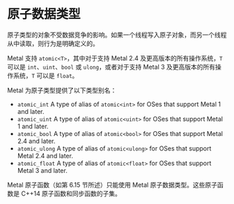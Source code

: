 # 原子数据类型

<OrigninalPDF title="2.6 Atomic Data Types" />

原子类型的对象不受数据竞争的影响。如果一个线程写入原子对象，而另一个线程从中读取，则行为是明确定义的。

Metal 支持 `atomic<T>`，其中对于支持 Metal 2.4 及更高版本的所有操作系统，`T` 可以是 `int`、`uint`、`bool` 或 `ulong`，或者对于支持 Metal 3 及更高版本的所有操作系统，`T` 可以是 `float`。

Metal 为原子类型提供了以下类型别名：

- `atomic_int` A type of alias of `atomic<int>` for OSes that support Metal 1 and later.
- `atomic_uint` A type of alias of `atomic<uint>` for OSes that support Metal 1 and later.
- `atomic_bool` A type of alias of `atomic<bool>` for OSes that support Metal 2.4 and later.
- `atomic_ulong` A type of alias of `atomic<ulong>` for OSes that support Metal 2.4 and later.
- `atomic_float` A type of alias of `atomic<float>` for OSes that support Metal 3 and later.

Metal 原子函数（如第 6.15 节所述）只能使用 Metal 原子数据类型。这些原子函数是 C++14 原子函数和同步函数的子集。
